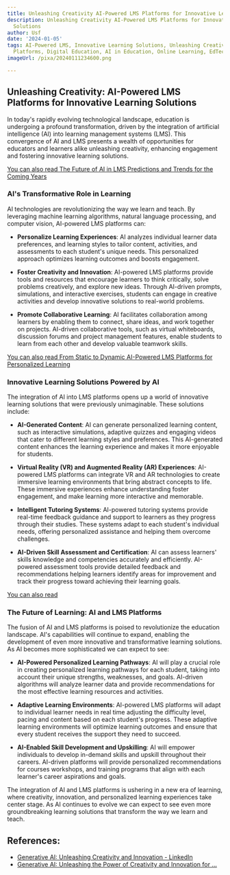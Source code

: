 ```yaml
---
title: Unleashing Creativity AI-Powered LMS Platforms for Innovative Learning Solutions
description: Unleashing Creativity AI-Powered LMS Platforms for Innovative Learning
  Solutions
author: Usf
date: '2024-01-05'
tags: AI-Powered LMS, Innovative Learning Solutions, Unleashing Creativity, E-Learning
  Platforms, Digital Education, AI in Education, Online Learning, EdTech
imageUrl: /pixa/20240111234600.png

---
```

## Unleashing Creativity: AI-Powered LMS Platforms for Innovative Learning Solutions

In today's rapidly evolving technological landscape,  education is undergoing a profound  transformation, driven by the integration  of  artificial intelligence (AI) into learning management systems  (LMS). This convergence of AI  and LMS presents a wealth of opportunities  for educators and learners alike unleashing creativity, enhancing engagement and fostering innovative learning solutions.

[You can also read  The Future of AI in LMS Predictions and Trends for the Coming Years](The%20Future%20of%20AI%20in%20LMS%20Predictions%20and%20Trends%20for%20the%20Coming%20Years)


### AI's Transformative Role in Learning

AI  technologies are revolutionizing the way we learn and teach. By leveraging machine learning algorithms, natural language processing, and computer vision, AI-powered  LMS platforms can:

- **Personalize Learning Experiences**: AI analyzes individual  learner data  preferences, and  learning styles  to tailor  content, activities, and assessments to each student's unique needs. This personalized approach optimizes learning outcomes and boosts engagement.

- **Foster Creativity and Innovation**: AI-powered  LMS platforms  provide tools and resources that encourage learners to think critically, solve problems  creatively, and explore new ideas. Through AI-driven prompts, simulations, and interactive exercises, students can engage in creative activities and develop innovative solutions  to real-world problems.

- **Promote Collaborative Learning**: AI facilitates collaboration among learners by enabling them to connect, share ideas, and work together on projects. AI-driven collaborative tools, such as  virtual whiteboards,  discussion forums and project management features,  enable students to learn from each other and develop valuable teamwork skills.

[You can also read From Static to  Dynamic AI-Powered LMS Platforms for Personalized Learning](From%20Static%20to%20Dynamic%20AI-Powered%20LMS%20Platforms%20for%20Personalized%20Learning)


### Innovative Learning Solutions Powered by AI

The integration of AI into LMS platforms opens up a world of innovative learning solutions that were previously unimaginable. These solutions include:

- **AI-Generated Content**: AI can generate personalized learning content, such as interactive simulations, adaptive quizzes and  engaging videos that cater to  different learning styles and preferences.  This AI-generated content enhances the learning  experience and  makes it more  enjoyable for students.

- **Virtual Reality (VR) and Augmented  Reality (AR) Experiences**: AI-powered  LMS platforms can integrate  VR and AR technologies to create immersive learning environments that bring  abstract concepts to life. These immersive experiences enhance understanding foster engagement, and make learning more interactive and memorable.

- **Intelligent Tutoring Systems**: AI-powered  tutoring systems provide real-time feedback guidance and support to learners as they progress through their studies. These systems adapt to  each student's  individual needs, offering personalized assistance and helping  them overcome challenges.

- **AI-Driven Skill Assessment and Certification**: AI  can assess learners' skills knowledge and competencies accurately and efficiently.  AI-powered  assessment tools provide detailed feedback and recommendations helping learners identify  areas for improvement and track their progress  toward  achieving their learning goals.

[You can also read  ]()


### The Future of  Learning: AI and LMS Platforms

The fusion of AI and LMS platforms is poised to revolutionize the education landscape. AI's capabilities will continue to expand, enabling the development of even more innovative and  transformative learning solutions. As AI becomes more sophisticated we can expect to see:

- **AI-Powered Personalized Learning Pathways**: AI will play a crucial role in creating personalized learning pathways for each student, taking into account their unique strengths, weaknesses, and goals. AI-driven algorithms  will analyze learner data and provide  recommendations for the most effective  learning resources and activities.

-  **Adaptive Learning Environments**: AI-powered LMS platforms  will adapt to individual learner needs in real time  adjusting the  difficulty level, pacing and content based on  each student's progress. These adaptive learning environments will optimize learning outcomes and ensure that every student receives the support they need to succeed.

- **AI-Enabled Skill Development and Upskilling**: AI will empower individuals to develop in-demand skills and upskill throughout their careers. AI-driven platforms  will provide personalized recommendations  for  courses workshops, and training programs that align  with each  learner's career aspirations  and goals.

The integration  of AI and LMS platforms is ushering in a new era  of learning, where creativity, innovation, and personalized learning  experiences take center stage. As AI continues  to evolve we can expect to see even more groundbreaking learning solutions that transform the way we learn and teach.

## References:
- [Generative AI: Unleashing Creativity and Innovation - LinkedIn](https://www.linkedin.com/pulse/generative-ai-unleashing-creativity-innovation-samyukkthaa-nagaraju)
- [Generative AI: Unleashing the Power of Creativity and Innovation for ...](https://www.linkedin.com/pulse/generative-ai-unleashing-power-creativity-innovation-gustavo-romero)
